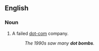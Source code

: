 ==English==

===Noun===
{{en-noun|head=[[dot]] [[bomb]]}}

#{{informal}} A failed [[dot-com]] company.
#:''The 1990s saw many '''dot bombs'''.''